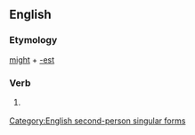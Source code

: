 ==English==

===Etymology===
[[might]] + [[-est]]

===Verb===
{{infl|en|verb form}}

# {{archaic}} {{form of|Second-person singular simple present form|might}}

[[Category:English second-person singular forms]]